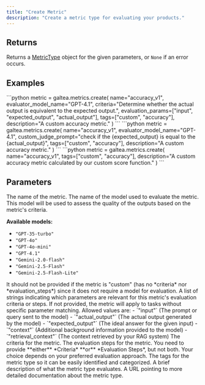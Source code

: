 ```yaml
---
title: "Create Metric"
description: "Create a metric type for evaluating your products."
---
```


## Returns

Returns a [MetricType](/concepts/metric-type) object for the given parameters, or `None` if an error occurs.

## Examples

<Tabs>
  <Tab title="Geval">
    ```python
    metric = galtea.metrics.create(
        name="accuracy_v1",
        evaluator_model_name="GPT-4.1",
        criteria="Determine whether the actual output is equivalent to the expected output.",
        evaluation_params=["input", "expected_output", "actual_output"],
        tags=["custom", "accuracy"],
        description="A custom accuracy metric."
    )
    ```
  </Tab>
  <Tab title="Custom Judge">
    ```python
    metric = galtea.metrics.create(
        name="accuracy_v1",
        evaluator_model_name="GPT-4.1",
        custom_judge_prompt="check if the {expected_output} is equal to the {actual_output}",
        tags=["custom", "accuracy"],
        description="A custom accuracy metric."
    )
    ```
  </Tab>
  <Tab title="Custom Score">
    ```python
    metric = galtea.metrics.create(
        name="accuracy_v1",
        tags=["custom", "accuracy"],
        description="A custom accuracy metric calculated by our custom score function."
    )
    ```
  </Tab>
</Tabs>

## Parameters
<ResponseField name="name" type="string" required>
  The name of the metric.
</ResponseField>
<ResponseField name="evaluator_model_name" type="string" optional>
  The name of the model used to evaluate the metric. This model will be used to assess the quality of the outputs based on the metric's criteria. 
  
  **Available models:**
  - `"GPT-35-turbo"`
  - `"GPT-4o"`
  - `"GPT-4o-mini"`
  - `"GPT-4.1"`
  - `"Gemini-2.0-flash"`
  - `"Gemini-2.5-Flash"`
  - `"Gemini-2.5-Flash-Lite"`
  
  <Note>
    It should not be provided if the metric is "custom" (has no *criteria* nor *evaluation_steps*) since it does not require a model for evaluation.
  </Note>
</ResponseField>
<ResponseField name="evaluation_params" type="list[string]" optional>
  A list of strings indicating which parameters are relevant for this metric's evaluation criteria or steps. If not provided, the metric will apply to tasks without specific parameter matching.
  Allowed values are:
  - `"input"` (The prompt or query sent to the model)
  - `"actual_output"` (The actual output generated by the model)
  - `"expected_output"` (The ideal answer for the given input)
  - `"context"` (Additional background information provided to the model)
  - `"retrieval_context"` (The context retrieved by your RAG system)
</ResponseField>
<ResponseField name="criteria" type="string" required="conditional">
  The criteria for the metric.
</ResponseField>
<ResponseField name="evaluation_steps" type="list[string]" required="conditional">
  The evaluation steps for the metric.
  <Note>
    You need to provide **either** *Criteria* **or** *Evaluation Steps*, but not both. Your choice depends on your preferred evaluation approach.
  </Note>
</ResponseField>
<ResponseField name="tags" type="list[string]" optional>
  The tags for the metric type so it can be easily identified and categorized.
</ResponseField>
<ResponseField name="description" type="string" optional>
  A brief description of what the metric type evaluates.
</ResponseField>
<ResponseField name="documentation_url" type="string" optional>
  A URL pointing to more detailed documentation about the metric type.
</ResponseField>
